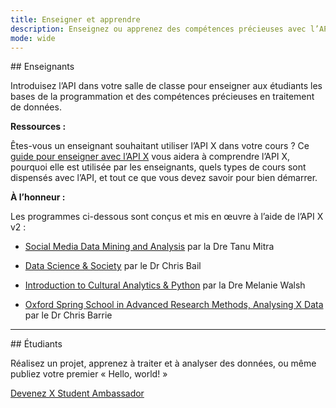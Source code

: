 ```yaml
---
title: Enseigner et apprendre
description: Enseignez ou apprenez des compétences précieuses avec l’API X.
mode: wide
---
```


<div id="educators">
  ## Enseignants
</div>

Introduisez l’API dans votre salle de classe pour enseigner aux étudiants les bases de la programmation et des compétences précieuses en traitement de données.

**Ressources :**

Êtes-vous un enseignant souhaitant utiliser l’API X dans votre cours ? Ce
[guide pour enseigner avec l’API X](https://dev.to/suhemparack/a-guide-to-teaching-with-the-twitter-api-v2-3n08)
vous aidera à comprendre l’API X, pourquoi elle est utilisée par les enseignants, quels types de cours
sont dispensés avec l’API, et tout ce que vous devez savoir pour
bien démarrer.

**À l’honneur :**

Les programmes ci-dessous sont conçus et mis en œuvre à l’aide de l’API X v2 :

- [Social Media Data Mining and Analysis](https://canvas.uw.edu/courses/1434897)
  par la Dre Tanu Mitra

- [Data Science & Society](https://dssoc.github.io/) par le Dr Chris Bail

- [Introduction to Cultural Analytics & Python](https://melaniewalsh.github.io/Intro-Cultural-Analytics/welcome.html)
  par la Dre Melanie Walsh

- [Oxford Spring School in Advanced Research Methods, Analysing X Data](https://github.com/cjbarrie/oxspsch)
  par le Dr Chris Barrie

<hr />

<div id="students">
  ## Étudiants
</div>

Réalisez un projet, apprenez à traiter et à analyser des données, ou même publiez votre
premier « Hello, world! »

[Devenez X Student Ambassador](https://developer.x.com/en/community/student-ambassadors)